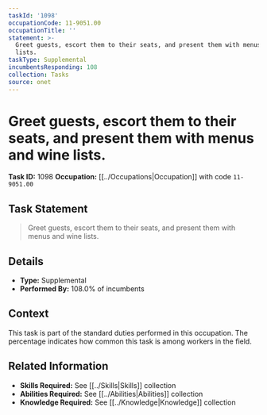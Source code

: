 ```yaml
---
taskId: '1098'
occupationCode: 11-9051.00
occupationTitle: ''
statement: >-
  Greet guests, escort them to their seats, and present them with menus and wine
  lists.
taskType: Supplemental
incumbentsResponding: 108
collection: Tasks
source: onet
---
```

# Greet guests, escort them to their seats, and present them with menus and wine lists.

**Task ID:** 1098
**Occupation:** [[../Occupations|Occupation]] with code `11-9051.00`

## Task Statement

> Greet guests, escort them to their seats, and present them with menus and wine lists.

## Details

- **Type:** Supplemental
- **Performed By:** 108.0% of incumbents

## Context

This task is part of the standard duties performed in this occupation. The percentage indicates how common this task is among workers in the field.

## Related Information

- **Skills Required:** See [[../Skills|Skills]] collection
- **Abilities Required:** See [[../Abilities|Abilities]] collection
- **Knowledge Required:** See [[../Knowledge|Knowledge]] collection
